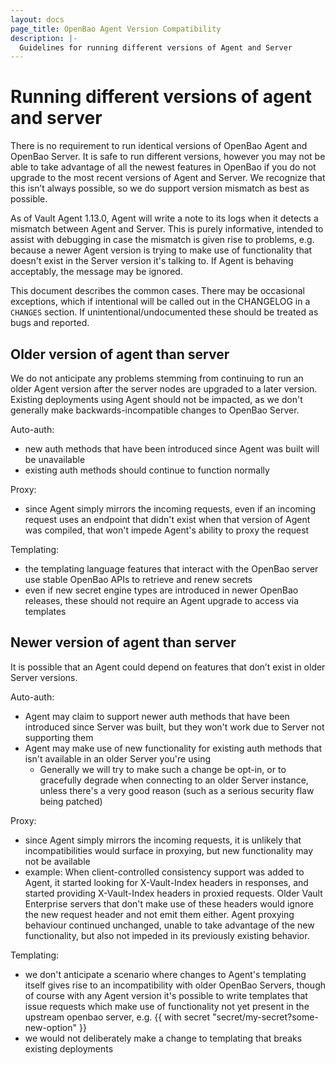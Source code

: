 ```yaml
---
layout: docs
page_title: OpenBao Agent Version Compatibility
description: |-
  Guidelines for running different versions of Agent and Server
---
```


# Running different versions of agent and server

There is no requirement to run identical versions of OpenBao Agent and OpenBao Server.
It is safe to run different versions, however you may not be able to take advantage of all the newest features in OpenBao if you do not upgrade to the most recent versions of Agent and Server. We recognize that this isn’t always possible, so we do support version mismatch as best as possible.

As of Vault Agent 1.13.0, Agent will write a note to its logs when it detects a mismatch between Agent and Server.  This is purely informative, intended to assist with debugging in case the mismatch is given rise to problems, e.g. because a newer Agent version is trying to make use of functionality that doesn't exist in the Server version it's talking to.  If Agent is behaving acceptably, the message may be ignored.

This document describes the common cases.  There may be occasional exceptions, which if intentional will be called out in the CHANGELOG in a `CHANGES` section.  If unintentional/undocumented these should be treated as bugs and reported.

## Older version of agent than server

We do not anticipate any problems stemming from continuing to run an older Agent version after the server nodes are upgraded to a later version.  Existing deployments using Agent should not be impacted, as we don't generally make backwards-incompatible changes to OpenBao Server.

Auto-auth:
- new auth methods that have been introduced since Agent was built will be unavailable
- existing auth methods should continue to function normally

Proxy:
- since Agent simply mirrors the incoming requests, even if an incoming request uses an endpoint that didn't exist when that version of Agent was compiled, that won't impede Agent's ability to proxy the request

Templating:
- the templating language features that interact with the OpenBao server use stable OpenBao APIs to retrieve and renew secrets
- even if new secret engine types are introduced in newer OpenBao releases, these should not require an Agent upgrade to access via templates

## Newer version of agent than server

It is possible that an Agent could depend on features that don’t exist in older Server versions.

Auto-auth:
- Agent may claim to support newer auth methods that have been introduced since Server was built, but they won't work due to Server not supporting them
- Agent may make use of new functionality for existing auth methods that isn't available in an older Server you're using
  - Generally we will try to make such a change be opt-in, or to gracefully degrade when connecting to an older Server instance, unless there's a very good reason (such as a serious security flaw being patched)

Proxy:
- since Agent simply mirrors the incoming requests, it is unlikely that incompatibilities would surface in proxying, but new functionality may not be available
- example: When client-controlled consistency support was added to Agent, it started looking for X-Vault-Index headers in responses, and started providing X-Vault-Index headers in proxied requests.  Older Vault Enterprise servers that don't make use of these headers would ignore the new request header and not emit them either.  Agent proxying behaviour continued unchanged, unable to take advantage of the new functionality, but also not impeded in its previously existing behavior.

Templating:
- we don't anticipate a scenario where changes to Agent's templating itself gives rise to an incompatibility with older OpenBao Servers, though of course with any Agent version it's possible to write templates that issue requests which make use of functionality not yet present in the upstream openbao server, e.g. {{ with secret "secret/my-secret?some-new-option" }}
- we would not deliberately make a change to templating that breaks existing deployments
